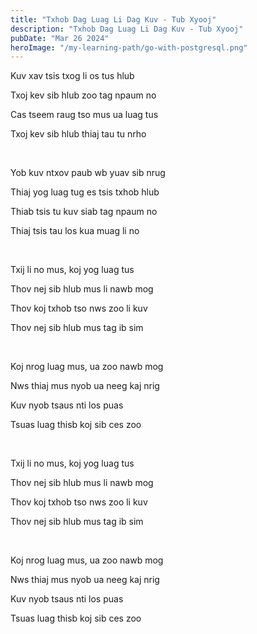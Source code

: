 ```yaml
---
title: "Txhob Dag Luag Li Dag Kuv - Tub Xyooj"
description: "Txhob Dag Luag Li Dag Kuv - Tub Xyooj"
pubDate: "Mar 26 2024"
heroImage: "/my-learning-path/go-with-postgresql.png"
---
```


Kuv xav tsis txog li os tus hlub

Txoj kev sib hlub zoo tag npaum no

Cas tseem raug tso mus ua luag tus

Txoj kev sib hlub thiaj tau tu nrho

<br />

Yob kuv ntxov paub wb yuav sib nrug

Thiaj yog luag tug es tsis txhob hlub

Thiab tsis tu kuv siab tag npaum no

Thiaj tsis tau los kua muag li no

<br />

Txij li no mus, koj yog luag tus

Thov nej sib hlub mus li nawb mog

Thov koj txhob tso nws zoo li kuv

Thov nej sib hlub mus tag ib sim

<br />

Koj nrog luag mus, ua zoo nawb mog

Nws thiaj mus nyob ua neeg kaj nrig

Kuv nyob tsaus nti los puas

Tsuas luag thisb koj sib ces zoo

<br />

Txij li no mus, koj yog luag tus

Thov nej sib hlub mus li nawb mog

Thov koj txhob tso nws zoo li kuv

Thov nej sib hlub mus tag ib sim

<br />

Koj nrog luag mus, ua zoo nawb mog

Nws thiaj mus nyob ua neeg kaj nrig

Kuv nyob tsaus nti los puas

Tsuas luag thisb koj sib ces zoo
